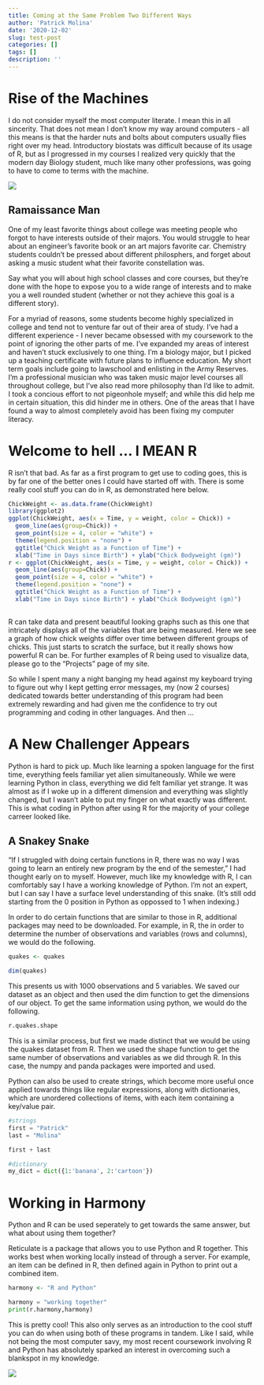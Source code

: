 ```yaml
---
title: Coming at the Same Problem Two Different Ways 
author: 'Patrick Molina'
date: '2020-12-02'
slug: test-post
categories: []
tags: []
description: ''
---
```

# Rise of the Machines

I do not consider myself the most computer literate. I mean this in all sincerity. That does not mean I don't know my way around computers - all this means is that the harder nuts and bolts about computers usually flies right over my head. Introductory biostats was difficult because of its usage of R, but as I progressed in my courses I realized very quickly that the modern day Biology student, much like many other professions, was going to have to come to terms with the machine.  

![](/post/2020-12-02-test-post_files/terminator.0.1.png)

## Ramaissance Man

One of my least favorite things about college was meeting people who forgot to have interests outside of their majors. You would struggle to hear about an engineer's favorite book or an art majors favorite car. Chemistry students couldn't be pressed about different philosphers, and forget about asking a music student what their favorite constellation was.

Say what you will about high school classes and core courses, but they're done with the hope to expose you to a wide range of interests and to make you a well rounded student (whether or not they achieve this goal is a different story). 

For a myriad of reasons, some students become highly specialized in college and tend not to venture far out of their area of study. I've had a different experience - I never became obsessed with my coursework to the point of ignoring the other parts of me. I've expanded my areas of interest and haven't stuck exclusively to one thing. I'm a biology major, but I picked up a teaching certificate with future plans to influence education. My short term goals include going to lawschool and enlisting in the Army Reserves. I'm a professional musician who was taken music major level courses all throughout college, but I've also read more philosophy than I'd like to admit. I took a concious effort to not pigeonhole myself; and while this did help me in certain situation, this did hinder me in others. One of the areas that I have found a way to almost completely avoid has been fixing my computer literacy. 

# Welcome to hell ... I MEAN R 
R isn't that bad. As far as a first program to get use to coding goes, this is by far one of the better ones I could have started off with. There is some really cool stuff you can do in R, as demonstrated here below. 

```R
ChickWeight <- as.data.frame(ChickWeight)
library(ggplot2)
ggplot(ChickWeight, aes(x = Time, y = weight, color = Chick)) + 
  geom_line(aes(group=Chick)) +
  geom_point(size = 4, color = "white") +
  theme(legend.position = "none") +
  ggtitle("Chick Weight as a Function of Time") +
  xlab("Time in Days since Birth") + ylab("Chick Bodyweight (gm)")
r <- ggplot(ChickWeight, aes(x = Time, y = weight, color = Chick)) + 
  geom_line(aes(group=Chick)) +
  geom_point(size = 4, color = "white") +
  theme(legend.position = "none") + 
  ggtitle("Chick Weight as a Function of Time") +
  xlab("Time in Days since Birth") + ylab("Chick Bodyweight (gm)")
  
```
R can take data and present beautiful looking graphs such as this one that intricately displays all of the variables that are being measured. Here we see a graph of how chick weights differ over time between different groups of chicks. This just starts to scratch the surface, but it really shows how powerful R can be. For further examples of R being used to visualize data, please go to the "Projects" page of my site. 

So while I spent many a night banging my head against my keyboard trying to figure out why I kept getting error messages, my (now 2 courses) dedicated towards better understanding of this program had been extremely rewarding and had given me the confidence to try out programming and coding in other languages. And then ...

# A New Challenger Appears 

Python is hard to pick up. Much like learning a spoken language for the first time, everything feels familiar yet alien simultaneously. While we were learning Python in class, everything we did felt familiar yet strange. It was almost as if I woke up in a different dimension and everything was slightly changed, but I wasn't able to put my finger on what exactly was different. This is what coding in Python after using R for the majority of your college carreer looked like. 

## A Snakey Snake 
"If I struggled with doing certain functions in R, there was no way I was going to learn an entirely new program by the end of the semester," I had thought early on to myself. However, much like my knowledge with R, I can comfortably say I have a working knowledge of Python. I'm not an expert, but I can say I have a surface level understanding of this snake. (It's still odd starting from the 0 position in Python as oppossed to 1 when indexing.) 

In order to do certain functions that are similar to those in R, additional packages may need to be downloaded. For example, in R, the in order to determine the number of observations and variables (rows and columns), we would do the following. 
```R
quakes <- quakes

dim(quakes)

```
This presents us with 1000 observations and 5 variables. We saved our dataset as an object and then used the dim function to get the dimensions of our object. To get the same information using python, we would do the following. 
```python
r.quakes.shape


```
This is a similar process, but first we made distinct that we would be using the quakes dataset from R. Then we used the shape function to get the same number of observations and variables as we did through R. In this case, the numpy and panda packages were imported and used. 

Python can also be used to create strings, which become more useful once applied towards things like regular expressions, along with dictionaries, which are unordered collections of items, with each item containing a key/value pair. 
```python
#strings
first = "Patrick"
last = "Molina"

first + last

#dictionary
my_dict = dict({1:'banana', 2:'cartoon'})

```


# Working in Harmony 
Python and R can be used seperately to get towards the same answer, but what about using them together? 

Reticulate is a package that allows you to use Python and R together. This works best when working locally instead of through a server. For example, an item can be defined in R, then defined again in Python to print out a combined item. 

```R
harmony <- "R and Python"

```

```python
harmony = "working together"
print(r.harmony,harmony)
```
This is pretty cool! This also only serves as an introduction to the cool stuff you can do when using both of these programs in tandem. Like I said, while not being the most computer savy, my most recent coursework involving R and Python has absolutely sparked an interest in overcoming such a blankspot in my knowledge. 

![](/post/2020-12-02-test-post_files/signature .png)